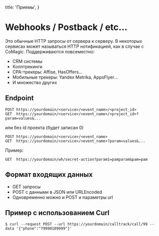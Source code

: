 
  title: 'Приемы',
}

# Webhooks / Postback / etc...

Это обычные HTTP запросы от сервера к серверу.
В некоторых сервисах может называться HTTP нотификацией, как в случае с CoMagic.
Поддерживаются повсеместно:

  * CRM системы
  * Коллтрекинги
  * CPA-трекеры: Affise, HasOffers...
  * Мобильные трекеры: Yandex Metrika, AppsFlyer...
  * И множество других


## Endpoint

```shell
POST https://yourdomain/<service>/<event_name>/<project_id>
GET  https://yourdomain/<service>/<event_name>/<project_id>?param=values&...
```

или без id проекта (будет записан 0)

```shell
POST https://yourdomain/<service>/<event_name>
GET  https://yourdomain/<service>/<event_name>?param=values&...
```

Пример:

```
GET  https://yourdomain/wh/secret-action?param1=pamparam&pam=pam
```

## Формат входящих данных

* GET запросы
* POST с данными в JSON или URLEncoded
* Одновременно можно и POST  и параметры url

## Пример с использованием Curl

```shell
$ curl --request POST --url https://yourdomain/calltrack/call/99 --data '{"phone":"79990109999"}'
```



